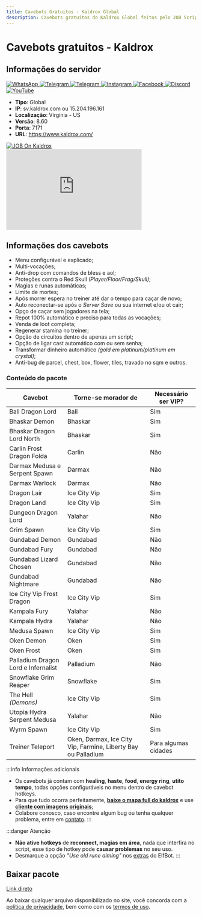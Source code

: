 ```yaml
---
title: Cavebots Gratuitos - Kaldrox Global
description: Cavebots gratuitos do Kaldrox Global feitos pelo JOB Scripts.
---
```

# Cavebots gratuitos - Kaldrox
## Informações do servidor


<div className={styles.socialLinksContainer}>
  <a href="https://chat.whatsapp.com/LZzSUx4EeMyGdXabKU5DDd" target="_blank" rel="noopener noreferrer" className={styles.socialLink} title="WhatsApp">
    <img src="/img/social/whatsapp.png" alt="WhatsApp" className={styles.socialIconImage} />
  </a>
  <a href="https://t.me/Kaldrox" target="_blank" rel="noopener noreferrer" className={styles.socialLink} title="Telegram">
    <img src="/img/social/telegram.png" alt="Telegram" className={styles.socialIconImage} />
  </a>
    <a href="https://t.me/kaldroxwiki" target="_blank" rel="noopener noreferrer" className={styles.socialLink} title="Telegram">
    <img src="/img/social/telegram1.png" alt="Telegram" className={styles.socialIconImage} />
  </a>
  <a href="https://www.instagram.com/kaldroxserver/" target="_blank" rel="noopener noreferrer" className={styles.socialLink} title="Instagram">
    <img src="/img/social/instagram.png" alt="Instagram" className={styles.socialIconImage} />
  </a>
  <a href="https://www.facebook.com/kaldroxserver/" target="_blank" rel="noopener noreferrer" className={styles.socialLink} title="Facebook">
    <img src="/img/social/facebook.png" alt="Facebook" className={styles.socialIconImage} />
  </a>
  <a href="https://discord.com/invite/FqHeWwfmXH" target="_blank" rel="noopener noreferrer" className={styles.socialLink} title="Discord">
    <img src="/img/social/discord.png" alt="Discord" className={styles.socialIconImage} />
  </a>
  <a href="https://www.youtube.com/@kaldroxotserver" target="_blank" rel="noopener noreferrer" className={styles.socialLink} title="YouTube">
    <img src="/img/social/youtube.png" alt="YouTube" className={styles.socialIconImage} />
  </a>
</div>

- **Tipo**: Global
- **IP**: sv.kaldrox.com ou 15.204.196.161
- **Localização**: Virginia - US
- **Versão**: 8.60
- **Porta**: 7171
- **URL**: https://www.kaldrox.com/
<div>
  <a href="https://www.kaldrox.com/?subtopic=guilds&action=view&GuildName=JOBSCRIPTS&worldName=Kaldrox" target="_blank" rel="noopener noreferrer" className={styles.socialLink} title="JOB On Server">
    <img src="/img/servers/jobonkaldrox.gif" alt="JOB On Kaldrox"/>
  </a>
</div>

<iframe width="360" height="215" src="https://www.youtube.com/embed/Yb-fXZC6xpI?si=o0i5T8uf95Nt_bs0" title="YouTube video player" frameborder="0" allow="accelerometer; autoplay; clipboard-write; encrypted-media; gyroscope; picture-in-picture; web-share" referrerpolicy="strict-origin-when-cross-origin" allowfullscreen></iframe>

## Informações dos cavebots
- Menu configurável e explicado;
- Multi-vocações;
- ​Anti-drop com comandos de bless e aol;
- Proteções contra o Red Skull *(Player/Floor/Frag/Skull)*;
- Magias e runas automáticas;
- Limite de mortes;
- Após morrer espera no treiner até dar o tempo para caçar de novo;
- Auto reconectar-se após o *Server Save* ou sua internet e/ou ot cair;
- Opço de caçar sem jogadores na tela;
- Repot 100% automático e preciso para todas as vocações;
- Venda de loot completa;
- Regenerar stamina no treiner;
- Opção de circuitos dentro de apenas um script;
- Opção de ligar cast automático com ou sem senha;
- Transformar dinheiro automático *(gold em platinum/platinum em crystal)*;
- Anti-bug de parcel, chest, box, flower, tiles, travado no sqm e outros.

### Conteúdo do pacote
| Cavebot                                           | Torne-se morador de      | Necessário ser VIP?          |
| ----------------------------------------------- | -------------------- | ----------- |
| Bali Dragon Lord                                 | Bali                   | Sim           |
| Bhaskar Demon                                    | Bhaskar                | Sim           |
| Bhaskar Dragon Lord North                        | Bhaskar                | Sim           |
| Carlin Frost Dragon Folda                        | Carlin                 | Não           |
| Darmax Medusa e Serpent Spawn                    | Darmax                 | Não           |
| Darmax Warlock                                   | Darmax                 | Não           |
| Dragon Lair                                      | Ice City Vip           | Sim           |
| Dragon Land                                      | Ice City Vip           | Sim           |
| Dungeon Dragon Lord                              | Yalahar                | Não           |
| Grim Spawn                                       | Ice City Vip           | Sim           |
| Gundabad Demon                                   | Gundabad               | Não           |
| Gundabad Fury                                    | Gundabad               | Não           |
| Gundabad Lizard Chosen                           | Gundabad               | Não           |
| Gundabad Nightmare                               | Gundabad               | Não           |
| Ice City Vip Frost Dragon                        | Ice City Vip           | Sim           |
| Kampala Fury                                     | Yalahar                | Não           |
| Kampala Hydra                                    | Yalahar                | Não           |
| Medusa Spawn                                     | Ice City Vip           | Sim           |
| Oken Demon                                       | Oken                   | Sim           |
| Oken Frost                                       | Oken                   | Sim           |
| Palladium Dragon Lord e Infernalist              | Palladium              | Não           |
| Snowflake Grim Reaper                            | Snowflake              | Sim           |
| The Hell *(Demons)*                                         | Ice City Vip           | Sim           |
| Utopia Hydra Serpent Medusa                      | Yalahar                | Não           |
| Wyrm Spawn                                       | Ice City Vip           | Sim           |
| Treiner Teleport                                 | Oken, Darmax, Ice City Vip, Farmine, Liberty Bay ou Palladium | Para algumas cidades |

:::info Informações adicionais
- Os cavebots já contam com **healing**, **haste**, **food**, **energy ring**, **utito tempo**, todas opções configuráveis no menu dentro de cavebot hotkeys.
- Para que tudo ocorra perfeitamente, [**baixe o mapa full do kaldrox**](https://www.kaldrox.com/?subtopic=downloads) e use [**cliente com imagens originais**](https://www.kaldrox.com/?subtopic=downloads);
- Colabore conosco, caso encontre algum bug ou tenha qualquer problema, entre em [contato](/contatos).
:::

:::danger Atenção
- **Não ative hotkeys** de **reconnect, magias em área**, nada que interfira no script, esse tipo de hotkey pode **causar problemas** no seu uso.
- Desmarque a opção *"Use old rune aiming"* nos [extras](/docs/elfbot/extras) do ElfBot.
:::

## Baixar pacote
<a href="/downloads/jobscripts-kaldrox-cavebot-free.zip" download="jobscripts-kaldrox-cavebot-free.zip" className="button button--primary button--lg  button--block">
  Link direto
</a>

Ao baixar qualquer arquivo disponibilizado no site, você concorda com a [política de privacidade](/legal/privacidade), bem como com os [termos de uso](/legal/termos).